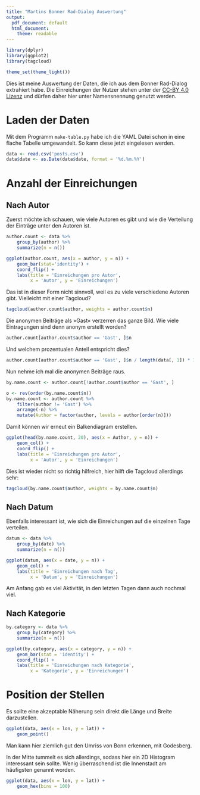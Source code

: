 ```yaml
---
title: "Martins Bonner Rad-Dialog Auswertung"
output:
  pdf_document: default
  html_document:
    theme: readable
---
```


```r
library(dplyr)
library(ggplot2)
library(tagcloud)

theme_set(theme_light())
```

Dies ist meine Auswertung der Daten, die ich aus dem Bonner Rad-Dialog extrahiert habe. Die Einreichungen der Nutzer stehen unter der [CC-BY 4.0 Lizenz](https://creativecommons.org/licenses/by/4.0/) und dürfen daher hier unter Namensnennung genutzt werden.

# Laden der Daten

Mit dem Programm `make-table.py` habe ich die YAML Datei schon in eine flache Tabelle umgewandelt. So kann diese jetzt eingelesen werden.

```r
data <- read.csv('posts.csv')
data$date <- as.Date(data$date, format = '%d.%m.%Y')
```

# Anzahl der Einreichungen

## Nach Autor

Zuerst möchte ich schauen, wie viele Autoren es gibt und wie die Verteilung der Einträge unter den Autoren ist.

```r
author.count <- data %>%
    group_by(author) %>%
    summarize(n = n())

ggplot(author.count, aes(x = author, y = n)) +
    geom_bar(stat='identity') +
    coord_flip() +
    labs(title = 'Einreichungen pro Autor',
         x = 'Autor', y = 'Einreichungen')
```

Das ist in dieser Form nicht sinnvoll, weil es zu viele verschiedene Autoren gibt. Vielleicht mit einer Tagcloud?

```r
tagcloud(author.count$author, weights = author.count$n)
```

Die anonymen Beiträge als »Gast« verzerren das ganze Bild. Wie viele Eintragungen sind denn anonym erstellt worden?

```r
author.count[author.count$author == 'Gast', ]$n
```

Und welchem prozentualen Anteil entspricht dies?

```r
author.count[author.count$author == 'Gast', ]$n / length(data[, 1]) * 100
```

Nun nehme ich mal die anonymen Beiträge raus.

```r
by.name.count <- author.count[!author.count$author == 'Gast', ]

o <- rev(order(by.name.count$n))
by.name.count <- author.count %>%
    filter(author != 'Gast') %>%
    arrange(-n) %>%
    mutate(Author = factor(author, levels = author[order(n)]))
```

Damit können wir erneut ein Balkendiagram erstellen.

```r
ggplot(head(by.name.count, 20), aes(x = Author, y = n)) +
    geom_col() +
    coord_flip() +
    labs(title = 'Einreichungen pro Autor',
         x = 'Autor', y = 'Einreichungen')
```

Dies ist wieder nicht so richtig hilfreich, hier hilft die Tagcloud allerdings sehr:

```r
tagcloud(by.name.count$author, weights = by.name.count$n)
```

## Nach Datum

Ebenfalls interessant ist, wie sich die Einreichungen auf die einzelnen Tage verteilen.

```r
datum <- data %>%
    group_by(date) %>%
    summarize(n = n())

ggplot(datum, aes(x = date, y = n)) +
    geom_col() +
    labs(title = 'Einreichungen nach Tag',
         x = 'Datum', y = 'Einreichungen')
```

Am Anfang gab es viel Aktivität, in den letzten Tagen dann auch nochmal viel.

## Nach Kategorie

```r
by.category <- data %>%
    group_by(category) %>%
    summarize(n = n())

ggplot(by.category, aes(x = category, y = n)) +
    geom_bar(stat = 'identity') +
    coord_flip() +
    labs(title = 'Einreichungen nach Kategorie',
         x = 'Kategorie', y = 'Einreichungen')
```

# Position der Stellen

Es sollte eine akzeptable Näherung sein direkt die Länge und Breite darzustellen.

```r
ggplot(data, aes(x = lon, y = lat)) +
    geom_point()
```

Man kann hier ziemlich gut den Umriss von Bonn erkennen, mit Godesberg.

In der Mitte tummelt es sich allerdings, sodass hier ein 2D Histogram interessant sein sollte. Wenig überraschend ist die Innenstadt am häufigsten genannt worden.

```r
ggplot(data, aes(x = lon, y = lat)) +
    geom_hex(bins = 100)
```

